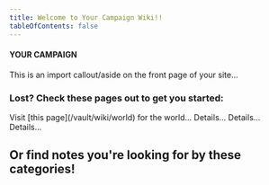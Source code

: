 ```yaml
---
title: Welcome to Your Campaign Wiki!!
tableOfContents: false
---
```


#### YOUR CAMPAIGN

<Aside>
This is an import callout/aside on the front page of your site...
</Aside>

### Lost? Check these pages out to get you started:
<CardGrid> 
    <Card title="Card 1" icon="sun">
        Visit [this page](/vault/wiki/world) for the world...
    </Card>  
    <Card title="Card 2" icon="open-book">
        Details...
    </Card>
    <Card title="Card 3" icon="pen">
        Details...
    </Card>
    <Card title="Card 4" icon="document">
        Details...
    </Card>
</CardGrid>

## Or find notes you're looking for by these categories!
<CardGrid>
    <Categories/>
</CardGrid>